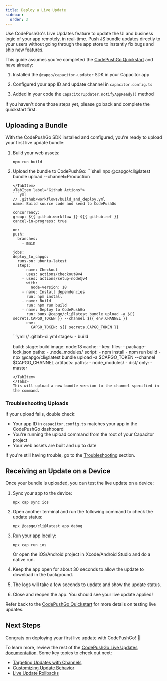 ```yaml
---
title: Deploy a Live Update
sidebar:
  order: 3
---
```


Use CodePushGo's Live Updates feature to update the UI and business logic of your app remotely, in real-time. Push JS bundle updates directly to your users without going through the app store to instantly fix bugs and ship new features.

This guide assumes you've completed the [CodePushGo Quickstart](/docs/getting-started/quickstart) and have already:

<Steps>

1. Installed the `@capgo/capacitor-updater` SDK in your Capacitor app 

2. Configured your app ID and update channel in `capacitor.config.ts`

3. Added in your code the `CapacitorUpdater.notifyAppReady()` method

</Steps>

If you haven't done those steps yet, please go back and complete the quickstart first.

<LinkCard href="/docs/getting-started/add-an-app/" title="Add an app" description="Add an app to your CodePushGo account, and install the plugin in your app" />

## Uploading a Bundle

With the CodePushGo SDK installed and configured, you're ready to upload your first live update bundle:

1. Build your web assets:
   ```shell
   npm run build
   ```

2. Upload the bundle to CodePushGo:
    <Tabs>
      <TabItem label="Console">
        ```shell
      npx @capgo/cli@latest bundle upload --channel=Production
      ```
      </TabItem>
      <TabItem label="Github Actions">
      ```yml
      // .github/workflows/build_and_deploy.yml
    name: Build source code and send to CodePushGo

    concurrency:
      group: ${{ github.workflow }}-${{ github.ref }}
      cancel-in-progress: true

    on:
      push:
        branches:
          - main

    jobs:
      deploy_to_capgo:
        runs-on: ubuntu-latest
        steps:
          - name: Checkout
            uses: actions/checkout@v4
          - uses: actions/setup-node@v4
            with:
              node-version: 18
          - name: Install dependencies
            run: npm install
          - name: Build
            run: npm run build
          - name: Deploy to CodePushGo
            run: bunx @capgo/cli@latest bundle upload -a ${{ secrets.CAPGO_TOKEN }} --channel ${{ env.CHANNEL }}
            env:
              CAPGO_TOKEN: ${{ secrets.CAPGO_TOKEN }}
      ```
      </TabItem>
      <TabItem label="Gitlab">
      ```yml
      // .gitlab-ci.yml
      stages:
        - build

      build:
        stage: build
        image: node:18
        cache:
          - key:
              files:
                - package-lock.json
            paths:
              - .node_modules/
        script:
          - npm install
          - npm run build
          - npx @capgo/cli@latest bundle upload -a $CAPGO_TOKEN --channel $CAPGO_CHANNEL
        artifacts:
          paths:
            - node_modules/
            - dist/
        only:
          - master
      ```
      </TabItem>
    </Tabs>
   This will upload a new bundle version to the channel specified in the command.

### Troubleshooting Uploads

If your upload fails, double check:
- Your app ID in `capacitor.config.ts` matches your app in the CodePushGo dashboard
- You're running the upload command from the root of your Capacitor project
- Your web assets are built and up to date

If you're still having trouble, go to the [Troubleshooting](/docs/getting-started/troubleshooting/) section.

## Receiving an Update on a Device

Once your bundle is uploaded, you can test the live update on a device:

1. Sync your app to the device:
   ```shell
   npx cap sync ios
   ```

2. Open another terminal and run the following command to check the update status:
   ```shell
   npx @capgo/cli@latest app debug
   ```

3. Run your app locally:
   ```shell
   npx cap run ios
   ``` 
   Or open the iOS/Android project in Xcode/Android Studio and do a native run.

4. Keep the app open for about 30 seconds to allow the update to download in the background. 

5. The logs will take a few seconds to update and show the update status.

6. Close and reopen the app. You should see your live update applied!

Refer back to the [CodePushGo Quickstart](/docs/getting-started/quickstart#receiving-a-live-update-on-a-device) for more details on testing live updates.

## Next Steps

Congrats on deploying your first live update with CodePushGo! 🎉 

To learn more, review the rest of the [CodePushGo Live Updates documentation](/docs/live-updates). Some key topics to check out next:
- [Targeting Updates with Channels](/docs/live-updates/channels)
- [Customizing Update Behavior](/docs/live-updates/update-behavior)
- [Live Update Rollbacks](/docs/live-updates/rollbacks)

